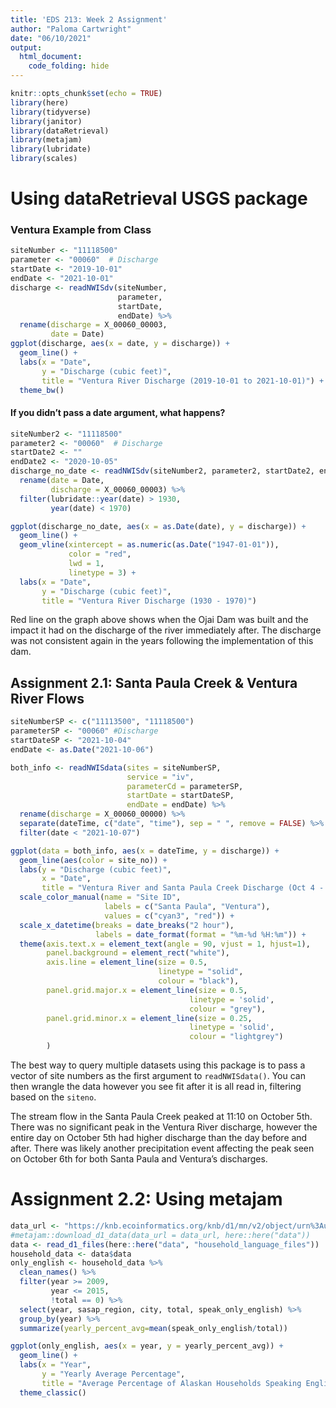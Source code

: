 ```yaml
---
title: 'EDS 213: Week 2 Assignment'
author: "Paloma Cartwright"
date: "06/10/2021"
output: 
  html_document:
    code_folding: hide
---
```


```r
knitr::opts_chunk$set(echo = TRUE)
library(here)
library(tidyverse)
library(janitor)
library(dataRetrieval)
library(metajam)
library(lubridate)
library(scales)
```

# Using dataRetrieval USGS package 

### Ventura Example from Class

```r
siteNumber <- "11118500"
parameter <- "00060"  # Discharge
startDate <- "2019-10-01"  
endDate <- "2021-10-01" 
discharge <- readNWISdv(siteNumber, 
                        parameter, 
                        startDate, 
                        endDate) %>% 
  rename(discharge = X_00060_00003, 
         date = Date) 
ggplot(discharge, aes(x = date, y = discharge)) +
  geom_line() +
  labs(x = "Date", 
       y = "Discharge (cubic feet)", 
       title = "Ventura River Discharge (2019-10-01 to 2021-10-01)") +
  theme_bw()
```


#### If you didn't pass a date argument, what happens?

```r
siteNumber2 <- "11118500"
parameter2 <- "00060"  # Discharge
startDate2 <- "" 
endDate2 <- "2020-10-05"
discharge_no_date <- readNWISdv(siteNumber2, parameter2, startDate2, endDate2) %>% 
  rename(date = Date,
         discharge = X_00060_00003) %>% 
  filter(lubridate::year(date) > 1930, 
         year(date) < 1970)

ggplot(discharge_no_date, aes(x = as.Date(date), y = discharge)) +
  geom_line() +
  geom_vline(xintercept = as.numeric(as.Date("1947-01-01")),
             color = "red",
             lwd = 1, 
             linetype = 3) +
  labs(x = "Date", 
       y = "Discharge (cubic feet)", 
       title = "Ventura River Discharge (1930 - 1970)")
```

Red line on the graph above shows when the Ojai Dam was built and the impact it had on the discharge of the river immediately after. The discharge was not consistent again in the years following the implementation of this dam.

## Assignment 2.1: Santa Paula Creek & Ventura River Flows 

```r
siteNumberSP <- c("11113500", "11118500")
parameterSP <- "00060" #Discharge 
startDateSP <- "2021-10-04"
endDate <- as.Date("2021-10-06")

both_info <- readNWISdata(sites = siteNumberSP, 
                          service = "iv", 
                          parameterCd = parameterSP, 
                          startDate = startDateSP, 
                          endDate = endDate) %>% 
  rename(discharge = X_00060_00000) %>% 
  separate(dateTime, c("date", "time"), sep = " ", remove = FALSE) %>% 
  filter(date < "2021-10-07")

ggplot(data = both_info, aes(x = dateTime, y = discharge)) +
  geom_line(aes(color = site_no)) +
  labs(y = "Discharge (cubic feet)", 
       x = "Date", 
       title = "Ventura River and Santa Paula Creek Discharge (Oct 4 - 6 2021)") +
  scale_color_manual(name = "Site ID", 
                     labels = c("Santa Paula", "Ventura"), 
                     values = c("cyan3", "red")) +
  scale_x_datetime(breaks = date_breaks("2 hour"), 
                   labels = date_format(format = "%m-%d %H:%m")) +
  theme(axis.text.x = element_text(angle = 90, vjust = 1, hjust=1),
        panel.background = element_rect("white"), 
        axis.line = element_line(size = 0.5, 
                                 linetype = "solid",
                                 colour = "black"), 
        panel.grid.major.x = element_line(size = 0.5, 
                                        linetype = 'solid',
                                        colour = "grey"),
        panel.grid.minor.x = element_line(size = 0.25, 
                                        linetype = 'solid',
                                        colour = "lightgrey")
        ) 

```

The best way to query multiple datasets using this package is to pass a vector of site numbers as the first argument to `readNWISdata()`. You can then wrangle the data however you see fit after it is all read in, filtering based on the `siteno`. 

The stream flow in the Santa Paula Creek peaked at 11:10 on October 5th. There was no significant peak in the Ventura River discharge, however the entire day on October 5th had higher discharge than the day before and after. There was likely another precipitation event affecting the peak seen on October 6th for both Santa Paula and Ventura's discharges. 


# Assignment 2.2: Using metajam

```r
data_url <- "https://knb.ecoinformatics.org/knb/d1/mn/v2/object/urn%3Auuid%3A7fc6f6db-c5ea-426a-a743-1f2edafb43b8"
#metajam::download_d1_data(data_url = data_url, here::here("data"))
data <- read_d1_files(here::here("data", "household_language_files"))
household_data <- data$data
only_english <- household_data %>% 
  clean_names() %>% 
  filter(year >= 2009, 
         year <= 2015, 
         !total == 0) %>% 
  select(year, sasap_region, city, total, speak_only_english) %>% 
  group_by(year) %>% 
  summarize(yearly_percent_avg=mean(speak_only_english/total))

ggplot(only_english, aes(x = year, y = yearly_percent_avg)) +
  geom_line() +
  labs(x = "Year", 
       y = "Yearly Average Percentage", 
       title = "Average Percentage of Alaskan Households Speaking English") +
  theme_classic()
```

